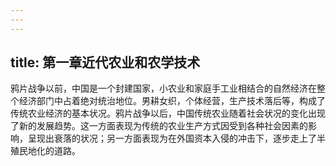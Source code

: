 ```yaml
---
---
---
```

title: 第一章近代农业和农学技术
---



鸦片战争以前，中国是一个封建国家，小农业和家庭手工业相结合的自然经济在整个经济部门中占着绝对统治地位。男耕女织，个体经营，生产技术落后等，构成了传统农业经济的基本状况。鸦片战争以后，中国传统农业随着社会状况的变化出现了新的发展趋势。这一方面表现为传统的农业生产方式因受到各种社会因素的影响，呈现出衰落的状况；另一方面表现为在外国资本入侵的冲击下，逐步走上了半殖民地化的道路。